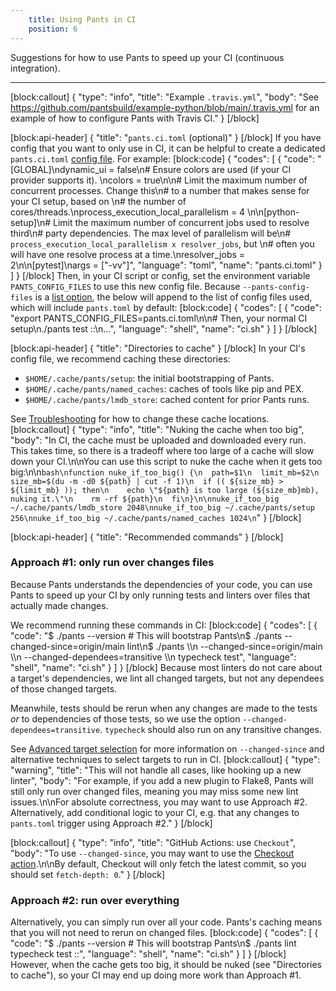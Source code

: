 ```yaml
---
    title: Using Pants in CI
    position: 6
---
```


Suggestions for how to use Pants to speed up your CI (continuous integration).

---

[block:callout]
{
  "type": "info",
  "title": "Example `.travis.yml`",
  "body": "See https://github.com/pantsbuild/example-python/blob/main/.travis.yml for an example of how to configure Pants with Travis CI."
}
[/block]

[block:api-header]
{
  "title": "`pants.ci.toml` (optional)"
}
[/block]
If you have config that you want to only use in CI, it can be helpful to create a dedicated `pants.ci.toml` [config file](doc:options). For example:
[block:code]
{
  "codes": [
    {
      "code": "[GLOBAL]\ndynamic_ui = false\n# Ensure colors are used (if your CI provider supports it). \ncolors = true\n\n# Limit the maximum number of concurrent processes. Change this\n# to a number that makes sense for your CI setup, based on \n# the number of cores/threads.\nprocess_execution_local_parallelism = 4  \n\n[python-setup]\n# Limit the maximum number of concurrent jobs used to resolve third\n# party dependencies. The max level of parallelism will be\n# `process_execution_local_parallelism x resolver_jobs`, but \n# often you will have one resolve process at a time.\nresolver_jobs = 2\n\n[pytest]\nargs = [\"-vv\"]",
      "language": "toml",
      "name": "pants.ci.toml"
    }
  ]
}
[/block]
Then, in your CI script or config, set the environment variable `PANTS_CONFIG_FILES` to use this new config file. Because `--pants-config-files` is a [list option](doc:options), the below will append to the list of config files used, which will include `pants.toml` by default:
[block:code]
{
  "codes": [
    {
      "code": "export PANTS_CONFIG_FILES=pants.ci.toml\n\n# Then, your normal CI setup\n./pants test ::\n...",
      "language": "shell",
      "name": "ci.sh"
    }
  ]
}
[/block]

[block:api-header]
{
  "title": "Directories to cache"
}
[/block]
In your CI's config file, we recommend caching these directories:

* `$HOME/.cache/pants/setup`: the initial bootstrapping of Pants.
* `$HOME/.cache/pants/named_caches`: caches of tools like pip and PEX.
* `$HOME/.cache/pants/lmdb_store`: cached content for prior Pants runs.

See [Troubleshooting](doc:troubleshooting#how-to-change-your-cache-directory) for how to change these cache locations.
[block:callout]
{
  "type": "info",
  "title": "Nuking the cache when too big",
  "body": "In CI, the cache must be uploaded and downloaded every run. This takes time, so there is a tradeoff where too large of a cache will slow down your CI.\n\nYou can use this script to nuke the cache when it gets too big:\n\n```bash\nfunction nuke_if_too_big() {\n  path=$1\n  limit_mb=$2\n  size_mb=$(du -m -d0 ${path} | cut -f 1)\n  if (( ${size_mb} > ${limit_mb} )); then\n    echo \"${path} is too large (${size_mb}mb), nuking it.\"\n    rm -rf ${path}\n  fi\n}\n\nnuke_if_too_big ~/.cache/pants/lmdb_store 2048\nnuke_if_too_big ~/.cache/pants/setup 256\nnuke_if_too_big ~/.cache/pants/named_caches 1024\n```"
}
[/block]

[block:api-header]
{
  "title": "Recommended commands"
}
[/block]
### Approach #1: only run over changes files

Because Pants understands the dependencies of your code, you can use Pants to speed up your CI by only running tests and linters over files that actually made changes.

We recommend running these commands in CI:
[block:code]
{
  "codes": [
    {
      "code": "$ ./pants --version  # This will bootstrap Pants\n$ ./pants --changed-since=origin/main lint\n$ ./pants \\\n  --changed-since=origin/main \\\n  --changed-dependees=transitive \\\n  typecheck test",
      "language": "shell",
      "name": "ci.sh"
    }
  ]
}
[/block]
Because most linters do not care about a target's dependencies, we lint all changed targets, but not any dependees of those changed targets.

Meanwhile, tests should be rerun when any changes are made to the tests _or_ to dependencies of those tests, so we use the option `--changed-dependees=transitive`. `typecheck` should also run on any transitive changes.

See [Advanced target selection](doc:advanced-target-selection) for more information on `--changed-since` and alternative techniques to select targets to run in CI.
[block:callout]
{
  "type": "warning",
  "title": "This will not handle all cases, like hooking up a new linter",
  "body": "For example, if you add a new plugin to Flake8, Pants will still only run over changed files, meaning you may miss some new lint issues.\n\nFor absolute correctness, you may want to use Approach #2. Alternatively, add conditional logic to your CI, e.g. that any changes to `pants.toml` trigger using Approach #2."
}
[/block]

[block:callout]
{
  "type": "info",
  "title": "GitHub Actions: use `Checkout`",
  "body": "To use `--changed-since`, you may want to use the [Checkout action](https://github.com/actions/checkout).\n\nBy default, Checkout will only fetch the latest commit, so you should set `fetch-depth: 0`."
}
[/block]
### Approach #2: run over everything

Alternatively, you can simply run over all your code. Pants's caching means that you will not need to rerun on changed files.
[block:code]
{
  "codes": [
    {
      "code": "$ ./pants --version  # This will bootstrap Pants\n$ ./pants lint typecheck test ::",
      "language": "shell",
      "name": "ci.sh"
    }
  ]
}
[/block]
However, when the cache gets too big, it should be nuked (see "Directories to cache"), so your CI may end up doing more work than Approach #1.
